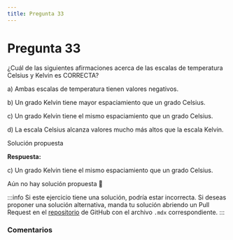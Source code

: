 ```yaml
---
title: Pregunta 33
---
```



# Pregunta 33

<div className="exercise">
¿Cuál de las siguientes afirmaciones acerca de las escalas de temperatura Celsius y Kelvin es CORRECTA?

a) Ambas escalas de temperatura tienen valores negativos.

b) Un grado Kelvin tiene mayor espaciamiento que un grado Celsius.

c) Un grado Kelvin tiene el mismo espaciamiento que un grado Celsius.

d) La escala Celsius alcanza valores mucho más altos que la escala Kelvin.
</div>

<MDXDetails>
<summary>Solución propuesta</summary>

<div className="exercise">

**Respuesta:**

c) Un grado Kelvin tiene el mismo espaciamiento que un grado Celsius.

Aún no hay solución propuesta 🥲
</div>

:::info
Si este ejercicio tiene una solución, podría estar incorrecta. Si deseas proponer una solución alternativa, manda tu solución abriendo
un Pull Request en el [repositorio](https://github.com/crow-rojas/apuntes-fundamentals/pulls) de GitHub con el archivo
`.mdx` correspondiente.
:::

</MDXDetails>

### Comentarios

<Disqus
  url="https://crow-rojas.github.io/apuntes-fundamentals/docs/science/thermodynamics/exercises/2017-2/p33"
  identifier="docs/science/thermodynamics/exercises/2017-2/p33"
  title="2017-2 Termodinámica - Pregunta 33"
/>
